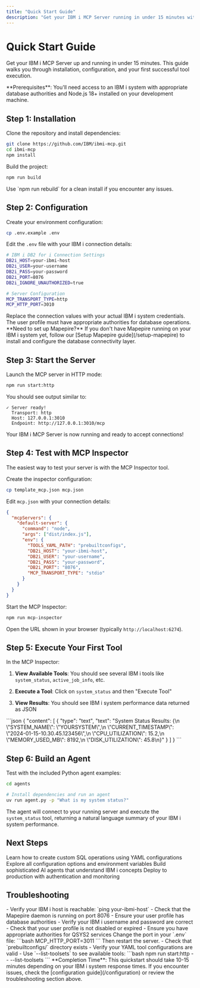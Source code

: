 ```yaml
---
title: "Quick Start Guide"
description: "Get your IBM i MCP Server running in under 15 minutes with step-by-step setup instructions."
---
```


# Quick Start Guide

Get your IBM i MCP Server up and running in under 15 minutes. This guide walks you through installation, configuration, and your first successful tool execution.

<Note>
**Prerequisites**: You'll need access to an IBM i system with appropriate database authorities and Node.js 18+ installed on your development machine.
</Note>

## Step 1: Installation

Clone the repository and install dependencies:

```bash
git clone https://github.com/IBM/ibmi-mcp.git
cd ibmi-mcp
npm install
```

Build the project:

```bash
npm run build
```

<Tip>
Use `npm run rebuild` for a clean install if you encounter any issues.
</Tip>

## Step 2: Configuration

Create your environment configuration:

```bash
cp .env.example .env
```

Edit the `.env` file with your IBM i connection details:

```bash
# IBM i DB2 for i Connection Settings
DB2i_HOST=your-ibmi-host
DB2i_USER=your-username
DB2i_PASS=your-password
DB2i_PORT=8076
DB2i_IGNORE_UNAUTHORIZED=true

# Server Configuration
MCP_TRANSPORT_TYPE=http
MCP_HTTP_PORT=3010
```

<Warning>
Replace the connection values with your actual IBM i system credentials. The user profile must have appropriate authorities for database operations.
</Warning>

<Note>
**Need to set up Mapepire?** If you don't have Mapepire running on your IBM i system yet, follow our [Setup Mapepire guide](/setup-mapepire) to install and configure the database connectivity layer.
</Note>

## Step 3: Start the Server

Launch the MCP server in HTTP mode:

```bash
npm run start:http
```

You should see output similar to:

```
✓ Server ready!
  Transport: http
  Host: 127.0.0.1:3010
  Endpoint: http://127.0.0.1:3010/mcp
```

<Success>
Your IBM i MCP Server is now running and ready to accept connections!
</Success>

## Step 4: Test with MCP Inspector

The easiest way to test your server is with the MCP Inspector tool.

Create the inspector configuration:

```bash
cp template_mcp.json mcp.json
```

Edit `mcp.json` with your connection details:

```json
{
  "mcpServers": {
    "default-server": {
      "command": "node",
      "args": ["dist/index.js"],
      "env": {
        "TOOLS_YAML_PATH": "prebuiltconfigs",
        "DB2i_HOST": "your-ibmi-host",
        "DB2i_USER": "your-username",
        "DB2i_PASS": "your-password",
        "DB2i_PORT": "8076",
        "MCP_TRANSPORT_TYPE": "stdio"
      }
    }
  }
}
```

Start the MCP Inspector:

```bash
npm run mcp-inspector
```

Open the URL shown in your browser (typically `http://localhost:6274`).

## Step 5: Execute Your First Tool

In the MCP Inspector:

1. **View Available Tools**: You should see several IBM i tools like `system_status`, `active_job_info`, etc.

2. **Execute a Tool**: Click on `system_status` and then "Execute Tool"

3. **View Results**: You should see IBM i system performance data returned as JSON

<Accordion title="Example system_status output">
```json
{
  "content": [
    {
      "type": "text",
      "text": "System Status Results: {\n  \"SYSTEM_NAME\": \"YOURSYSTEM\",\n  \"CURRENT_TIMESTAMP\": \"2024-01-15-10.30.45.123456\",\n  \"CPU_UTILIZATION\": 15.2,\n  \"MEMORY_USED_MB\": 8192,\n  \"DISK_UTILIZATION\": 45.8\n}"
    }
  ]
}
```
</Accordion>

## Step 6: Build an Agent

Test with the included Python agent examples:

```bash
cd agents

# Install dependencies and run an agent
uv run agent.py -p "What is my system status?"
```

The agent will connect to your running server and execute the `system_status` tool, returning a natural language summary of your IBM i system performance.

## Next Steps

<CardGroup cols={2}>
  <Card title="SQL Tools" icon="database" href="/sql-tools/overview">
    Learn how to create custom SQL operations using YAML configurations
  </Card>
  <Card title="Configuration" icon="gear" href="/configuration">
    Explore all configuration options and environment variables
  </Card>
  <Card title="Agent Development" icon="robot" href="/agents/building-agents">
    Build sophisticated AI agents that understand IBM i concepts
  </Card>
  <Card title="Production Deployment" icon="server" href="/deployment/production">
    Deploy to production with authentication and monitoring
  </Card>
</CardGroup>

## Troubleshooting

<AccordionGroup>
  <Accordion title="Connection Refused" icon="">
    - Verify your IBM i host is reachable: `ping your-ibmi-host`
    - Check that the Mapepire daemon is running on port 8076
    - Ensure your user profile has database authorities
  </Accordion>

  <Accordion title="Authentication Failed" icon="">
    - Verify your IBM i username and password are correct
    - Check that your user profile is not disabled or expired
    - Ensure you have appropriate authorities for QSYS2 services
  </Accordion>

  <Accordion title="Port Already in Use" icon="">
    Change the port in your `.env` file:
    ```bash
    MCP_HTTP_PORT=3011
    ```
    Then restart the server.
  </Accordion>

  <Accordion title="Tools Not Loading" icon="">
    - Check that `prebuiltconfigs/` directory exists
    - Verify your YAML tool configurations are valid
    - Use `--list-toolsets` to see available tools:
    ```bash
    npm run start:http -- --list-toolsets
    ```
  </Accordion>
</AccordionGroup>

<Info>
**Completion Time**: This quickstart should take 10-15 minutes depending on your IBM i system response times. If you encounter issues, check the [configuration guide](/configuration) or review the troubleshooting section above.
</Info>